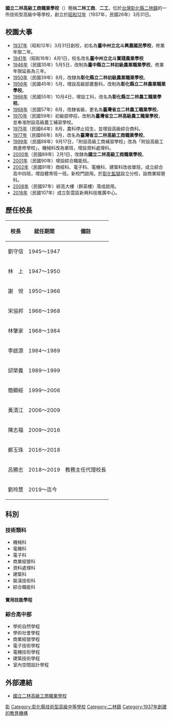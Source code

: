 {{Infobox School
| name = 國立二林高級工商職業學校
| other_name = National Erhlin Industrial and Commercial Vocational High School
| image = 國立二林高級工商職業學校.jpg
| motto = 忠、誠、精、實
| established = [[1937年|1937年]] 北斗興農國民學校
| type = 技術型高級中等學校
| district = {{TW}}[[彰化縣|彰化縣]][[二林鎮|二林鎮]]
| grades = 三年制
| principal = 劉玲慧
| tree=楓香
| website = http://www.elvs.chc.edu.tw/
| number=04-8962132
| address=526 彰化縣二林鎮斗苑路四段500號
| coordinates ={{Coord|23.901532|120.377187|display=inline,title}}|pushpin_map=Taiwan Changhua}}

'''國立二林高級工商職業學校'''（{{lang-en|National Erhlin Industrial and Commercial Vocational High School}}）簡稱'''二林工商'''、'''二工'''，位於[[台灣|台灣]][[彰化縣|彰化縣]][[二林鎮|二林鎮]]的一所技術型高級中等學校，創立於[[昭和12年|昭和12年]]（1937年，民國26年）3月31日。

== 校園大事 ==
* [[1937年|1937年]]（昭和12年）3月31日創校，初名為'''臺中州立北斗興農國民學校'''，修業年限二年。
* [[1941年|1941年]]（昭和16年）4月1日，校名改名'''臺中州立北斗實踐農業學校'''
* [[1946年|1946年]]（民國35年）5月5日，改制為'''臺中縣立二林初級農業職業學校'''，修業年限延長為三年。
* [[1950年|1950年]]（民國39年）8月，改隸為'''彰化縣立二林初級農業職業學校'''。
* [[1956年|1956年]]（民國45年）5月，增設高級部農藝科，改制為'''彰化縣立二林農業職業學校'''。
* [[1966年|1966年]]（民國55年）10月4日，增設工科，改名為'''彰化縣立二林農工職業學校'''。
* [[1968年|1968年]]（民國57年）8月，改隸省級，更名為'''臺灣省立二林農工職業學校'''。
* [[1970年|1970年]]（民國59年）初級部停招，改制為'''臺灣省立二林高級農工職業學校'''，並奉准附設高級農工補習學校。
* [[1975年|1975年]]（民國64年）8月，農科停止招生，並增設高級綜合商科。
* [[1977年|1977年]]（民國66年）8月，改名為'''臺灣省立二林高級工商職業學校'''。
* [[1999年|1999年]]（民國88年）9月17日，「附設高級工商補習學校」改為「附設高級工商進修學校」，機械科改為單班，增設資料處理科。
* [[2000年|2000年]]（民國89年）2月1日，改隸為'''國立二林高級工商職業學校'''。
* [[2001年|2001年]]（民國90年）增設綜合職能班。
* [[2002年|2002年]]（民國91年）商經科、電子科、電機科、建築科改收單班，成立綜合高中四班，增設體育班一班。新校門啟用。於[[彰化監獄|彰化監獄]]設立分校，設商業經營科。
* [[2008年|2008年]]（民國97年）綜高大樓（群英樓）落成啟用。
* [[2018年|2018年]]（民國107年）成立彰雲區新興科技推廣中心。

== 歷任校長 ==
{| class="wikitable"
|+
!校長
!就任期間
!備註
|-
|劉守信
|1945～1947
|
|-
|林　上
|1947～1950
|
|-
|謝　悅
|1950～1966
|
|-
|宋協邦
|1966～1968
|
|-
|林肇家
|1968～1984
|
|-
|李啟源
|1984～1989
|
|-
|邱榮義
|1989～1999
|
|-
|簡顯經
|1999～2006
|
|-
|黃清江
|2006～2009
|
|-
|陳志福
|2009～2016
|
|-
|鄭玉珠
|2016～2018
|
|-
|呂勝志
|2018～2019
|教務主任代理校長
|-
|劉玲慧
|2019～迄今
|
|}

== 科別 ==
===技術類科===
* 機械科
* 電機科
* 電子科
* 商業經營科
* 資料處理科
* 建築科
* 裝潢技術科
* 綜合職能科

====實用技能學程====

===綜合高中部===
*學術自然學程
*學術社會學程
*商業經營學程
*電子技術學程
*電機技術學程
*建築技術學程
*室內空間設計學程

==外部連結==
* [http://www.elvs.chc.edu.tw/ 國立二林高級工商職業學校]{{Wayback|url=http://www.elvs.chc.edu.tw/ |date=20050731003341 }}

{{彰化縣高級中等學校}}

[[Category:中華民國國立技術型高級中等學校|彰]]
[[Category:彰化縣技術型高級中等學校|Category:彰化縣技術型高級中等學校]]
[[Category:二林鎮|Category:二林鎮]]
[[Category:1937年創建的教育機構|Category:1937年創建的教育機構]]